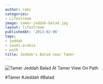 ```yaml
---
author: rami
categories:
- Lifestream
image: tamer-jeddah-balad.jpg
layout: lifestream
publishedAt: '2013-02-06'
tags:
- jeddah
- saudi-arabia
- path
title: Jeddah's Balad near Tamer
---
```


![Tamer Jeddah Balad At Tamer View On Path](/assets/images/content/lifestream/tamer-jeddah-balad.jpg)

#Tamer #Jeddah #Balad

